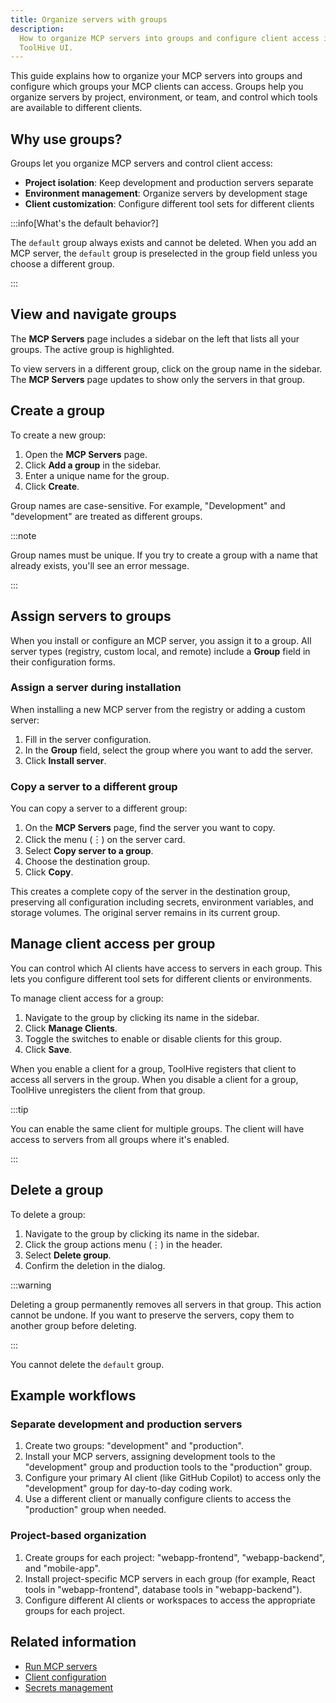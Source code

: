 ```yaml
---
title: Organize servers with groups
description:
  How to organize MCP servers into groups and configure client access in the
  ToolHive UI.
---
```


This guide explains how to organize your MCP servers into groups and configure
which groups your MCP clients can access. Groups help you organize servers by
project, environment, or team, and control which tools are available to
different clients.

## Why use groups?

Groups let you organize MCP servers and control client access:

- **Project isolation**: Keep development and production servers separate
- **Environment management**: Organize servers by development stage
- **Client customization**: Configure different tool sets for different clients

:::info[What's the default behavior?]

The `default` group always exists and cannot be deleted. When you add an MCP
server, the `default` group is preselected in the group field unless you choose
a different group.

:::

## View and navigate groups

The **MCP Servers** page includes a sidebar on the left that lists all your
groups. The active group is highlighted.

To view servers in a different group, click on the group name in the sidebar.
The **MCP Servers** page updates to show only the servers in that group.

## Create a group

To create a new group:

1. Open the **MCP Servers** page.
2. Click **Add a group** in the sidebar.
3. Enter a unique name for the group.
4. Click **Create**.

Group names are case-sensitive. For example, "Development" and "development" are
treated as different groups.

:::note

Group names must be unique. If you try to create a group with a name that
already exists, you'll see an error message.

:::

## Assign servers to groups

When you install or configure an MCP server, you assign it to a group. All
server types (registry, custom local, and remote) include a **Group** field in
their configuration forms.

### Assign a server during installation

When installing a new MCP server from the registry or adding a custom server:

1. Fill in the server configuration.
2. In the **Group** field, select the group where you want to add the server.
3. Click **Install server**.

### Copy a server to a different group

You can copy a server to a different group:

1. On the **MCP Servers** page, find the server you want to copy.
2. Click the menu (︙) on the server card.
3. Select **Copy server to a group**.
4. Choose the destination group.
5. Click **Copy**.

This creates a complete copy of the server in the destination group, preserving
all configuration including secrets, environment variables, and storage volumes.
The original server remains in its current group.

## Manage client access per group

You can control which AI clients have access to servers in each group. This lets
you configure different tool sets for different clients or environments.

To manage client access for a group:

1. Navigate to the group by clicking its name in the sidebar.
2. Click **Manage Clients**.
3. Toggle the switches to enable or disable clients for this group.
4. Click **Save**.

When you enable a client for a group, ToolHive registers that client to access
all servers in the group. When you disable a client for a group, ToolHive
unregisters the client from that group.

:::tip

You can enable the same client for multiple groups. The client will have access
to servers from all groups where it's enabled.

:::

## Delete a group

To delete a group:

1. Navigate to the group by clicking its name in the sidebar.
2. Click the group actions menu (⋮) in the header.
3. Select **Delete group**.
4. Confirm the deletion in the dialog.

:::warning

Deleting a group permanently removes all servers in that group. This action
cannot be undone. If you want to preserve the servers, copy them to another
group before deleting.

:::

You cannot delete the `default` group.

## Example workflows

### Separate development and production servers

1. Create two groups: "development" and "production".
2. Install your MCP servers, assigning development tools to the "development"
   group and production tools to the "production" group.
3. Configure your primary AI client (like GitHub Copilot) to access only the
   "development" group for day-to-day coding work.
4. Use a different client or manually configure clients to access the
   "production" group when needed.

### Project-based organization

1. Create groups for each project: "webapp-frontend", "webapp-backend", and
   "mobile-app".
2. Install project-specific MCP servers in each group (for example, React tools
   in "webapp-frontend", database tools in "webapp-backend").
3. Configure different AI clients or workspaces to access the appropriate groups
   for each project.

## Related information

- [Run MCP servers](./run-mcp-servers.mdx)
- [Client configuration](./client-configuration.mdx)
- [Secrets management](./secrets-management.md)
